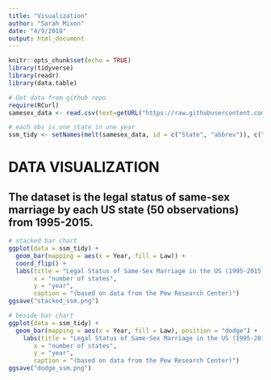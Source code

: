 ```yaml
---
title: "Visualization"
author: "Sarah Mixon"
date: "4/9/2018"
output: html_document
---
```


```r
knitr::opts_chunk$set(echo = TRUE)
library(tidyverse)
library(readr)
library(data.table)

# Get data from github repo 
require(RCurl)
samesex_data <- read.csv(text=getURL("https://raw.githubusercontent.com/zonination/samesmarriage/master/ssm.csv"))

# each obs is one state in one year
ssm_tidy <- setNames(melt(samesex_data, id = c("State", "abbrev")), c("State", "abbrev", "Year", "Law"))

```

# DATA VISUALIZATION 
## The dataset is the legal status of same-sex marriage by each US state (50 observations) from 1995-2015. 

```r

# stacked bar chart 
ggplot(data = ssm_tidy) +
  geom_bar(mapping = aes(x = Year, fill = Law)) +
  coord_flip() +
  labs(title = "Legal Status of Same-Sex Marriage in the US (1995-2015)",
       x = "number of states",
       y = "year",
       caption = "(based on data from the Pew Research Center)")
ggsave("stacked_ssm.png")

# beside bar chart
ggplot(data = ssm_tidy) +
  geom_bar(mapping = aes(x = Year, fill = Law), position = "dodge") +
    labs(title = "Legal Status of Same-Sex Marriage in the US (1995-2015)",
       x = "number of states",
       y = "year",
       caption = "(based on data from the Pew Research Center)")
ggsave("dodge_ssm.png")

```

